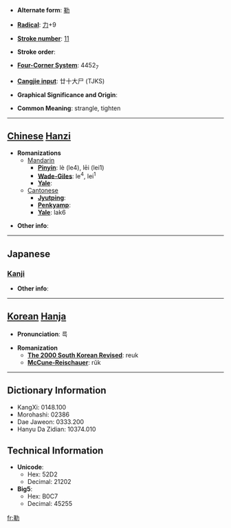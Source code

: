 * '''Alternate form''': [[勒]]

* '''[[Wiktionary:Chinese radical index| Radical]]''': [[Wiktionary:Chinese radical index 力|力]]+9

* '''[[Wiktionary:Chinese total strokes index|Stroke number]]''': [[Wiktionary:Chinese total strokes index 11|11]]

* '''Stroke order''': 

* '''[[Wiktionary:Chinese four corner index|Four-Corner System]]''': 4452<sub>7</sub>

* '''[[Wiktionary:Chinese Cangjie index|Cangjie input]]''': 廿十大尸 (TJKS)

* '''Graphical Significance and Origin''': 

* '''Common Meaning''': strangle, tighten

----

== [[Chinese]] [[Hanzi]] ==

* '''Romanizations'''
** [[Mandarin]]
*** '''[[Pinyin]]''': lè (le4), lēi (lei1)
*** '''[[Wade-Giles]]''': le<sup>4</sup>, lei<sup>1</sup>
*** '''[[Yale]]''': 
**[[Cantonese]]
***'''[[Jyutping]]''':
***'''[[Penkyamp]]''': 
***'''[[Yale]]''': lak6

* '''Other info''': 

----

==Japanese==
===[[Kanji]]===
{{kanji|on readings=[[ろく]] (roku)
|kun readings=[[くつわ]] (kutsuwa)
}}

* '''Other info''':  

----

== [[Korean]] [[Hanja]] ==

* '''Pronunciation''': 륵

* '''Romanization'''
** '''[[The 2000 South Korean Revised Romanization|The 2000 South Korean Revised]]''': reuk
** '''[[McCune-Reischauer]]''': rŭk

----

== Dictionary Information ==

* KangXi: 0148.100
* Morohashi: 02386
* Dae Jaweon: 0333.200
* Hanyu Da Zidian: 10374.010

== Technical Information ==

* '''Unicode''':
** Hex: 52D2
** Decimal: 21202
* '''Big5''':
** Hex: B0C7
** Decimal: 45255

[[fr:勒]]